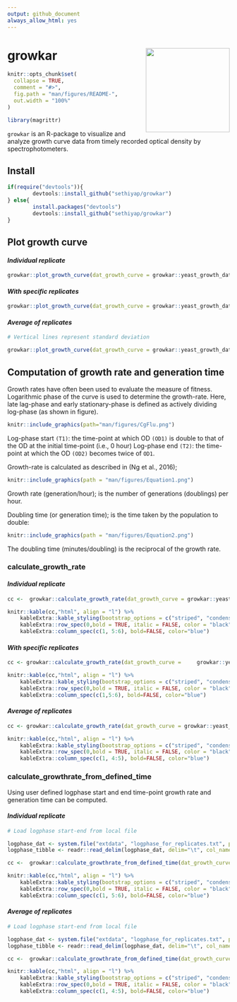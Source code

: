 ```yaml
---
output: github_document
always_allow_html: yes
---
```

# growkar <a href='https://github.com/sethiyap/growkar/blob/master/hexasticker.jpg' target="_blank"><img src='man/figures/hexasticker.jpg' align ="right" height="190" /></a>

<!-- <!-- badges: start --> 
<!-- [![Lifecycle: experimental](https://img.shields.io/badge/lifecycle-experimental-orange.svg)](https://www.tidyverse.org/lifecycle/#experimental)
<!-- [![platform](https://img.shields.io/badge/R-%3E%20v3.5.1-brightgreen)](https://shields.io/category/platform-support) 
<!-- <!-- badges: end --> 


```r
knitr::opts_chunk$set(
  collapse = TRUE,
  comment = "#>",
  fig.path = "man/figures/README-",
  out.width = "100%"
)
```

```r
library(magrittr)
```

`growkar` is an R-package to visualize and analyze growth curve data from timely 
recorded optical density by spectrophotometers.

## Install

```r
if(require("devtools")){
        devtools::install_github("sethiyap/growkar")
} else{
        install.packages("devtools")
        devtools::install_github("sethiyap/growkar")
}
```

## Plot growth curve

#### *Individual replicate*
```r
growkar::plot_growth_curve(dat_growth_curve = growkar::yeast_growth_data, palette_name="Set1")
```

#### *With specific replicates*
```r
growkar::plot_growth_curve(dat_growth_curve = growkar::yeast_growth_data, average_replicates = FALSE, select_replicates = c("R1", "R2"), palette_name="Set1")
```

#### *Average of replicates*
```r
# Vertical lines represent standard deviation

growkar::plot_growth_curve(dat_growth_curve = growkar::yeast_growth_data, average_replicates = TRUE, palette_name="Set1")

```

## Computation of growth rate and generation time

Growth rates have often been used to evaluate the measure of fitness. Logarithmic phase of the curve is used to determine the growth-rate. Here, late lag-phase and early stationary-phase is defined as actively dividing log-phase  (as shown in figure). 

```r

knitr::include_graphics(path="man/figures/CgFlu.png")
```

Log-phase start `(T1)`: the time-point at which OD `(OD1)` is double to that of the OD at the initial time-point (i.e., 0 hour)
Log-phase end `(T2)`: the time-point at which the OD `(OD2)` becomes twice of `OD1`.


Growth-rate is calculated as described in (Ng et al., 2016);

```r

knitr::include_graphics(path = "man/figures/Equation1.png")
```

Growth rate (generation/hour); is the number of generations (doublings) per hour.

Doubling time (or generation time); is the time taken by the population to double:

```r
knitr::include_graphics(path = "man/figures/Equation2.png")
```

The doubling time (minutes/doubling) is the reciprocal of the growth rate.

### calculate_growth_rate

#### *Individual replicate*
```r

cc <-  growkar::calculate_growth_rate(dat_growth_curve = growkar::yeast_growth_data)

knitr::kable(cc,"html", align = "l") %>%
    kableExtra::kable_styling(bootstrap_options = c("striped", "condensed", "responsive"), full_width = F,font_size =14,  stripe_color = "aquamarine3") %>%
    kableExtra::row_spec(0,bold = TRUE, italic = FALSE, color = "black") %>%
    kableExtra::column_spec(c(1, 5:6), bold=FALSE, color="blue")

```



####  *With specific replicates*
```r

cc <- growkar::calculate_growth_rate(dat_growth_curve =     growkar::yeast_growth_data, average_replicates = FALSE, select_replicates = c("R1", "R2"))

knitr::kable(cc,"html", align = "l") %>%
    kableExtra::kable_styling(bootstrap_options = c("striped", "condensed", "responsive"), full_width = F,font_size =14,  stripe_color = "aquamarine3") %>%
    kableExtra::row_spec(0,bold = TRUE, italic = FALSE, color = "black") %>%
    kableExtra::column_spec(c(1,5:6), bold=FALSE, color="blue")

```



####  *Average of replicates*
```r

cc <- growkar::calculate_growth_rate(dat_growth_curve = growkar::yeast_growth_data, average_replicates = TRUE)

knitr::kable(cc,"html", align = "l") %>%
    kableExtra::kable_styling(bootstrap_options = c("striped", "condensed", "responsive"), full_width = F,font_size =14,  stripe_color = "aquamarine3") %>%
    kableExtra::row_spec(0,bold = TRUE, italic = FALSE, color = "black") %>%
    kableExtra::column_spec(c(1, 4:5), bold=FALSE, color="blue")
```


### calculate_growthrate_from_defined_time

Using user defined logphase start and end time-point growth rate and generation time can be computed.

#### *Individual replicate*
```r

# Load logphase start-end from local file

logphase_dat <- system.file("extdata", "logphase_for_replicates.txt", package = "growkar")
logphase_tibble <- readr::read_delim(logphase_dat, delim="\t", col_names = TRUE)

cc <-  growkar::calculate_growthrate_from_defined_time(dat_growth_curve = growkar::yeast_growth_data,logphase_tibble, average_replicates = FALSE)

knitr::kable(cc,"html", align = "l") %>%
    kableExtra::kable_styling(bootstrap_options = c("striped", "condensed", "responsive"), full_width = F,font_size =14,  stripe_color = "aquamarine3") %>%
    kableExtra::row_spec(0,bold = TRUE, italic = FALSE, color = "black") %>%
    kableExtra::column_spec(c(1, 5:6), bold=FALSE, color="blue")

```


#### *Average of replicates*
```r

# Load logphase start-end from local file

logphase_dat <- system.file("extdata", "logphase_for_replicates.txt", package = "growkar")
logphase_tibble <- readr::read_delim(logphase_dat, delim="\t", col_names = TRUE)

cc <-  growkar::calculate_growthrate_from_defined_time(dat_growth_curve = growkar::yeast_growth_data,logphase_tibble, average_replicates = TRUE)

knitr::kable(cc,"html", align = "l") %>%
    kableExtra::kable_styling(bootstrap_options = c("striped", "condensed", "responsive"), full_width = F,font_size =14,  stripe_color = "aquamarine3") %>%
    kableExtra::row_spec(0,bold = TRUE, italic = FALSE, color = "black") %>%
    kableExtra::column_spec(c(1, 4:5), bold=FALSE, color="blue")

```


